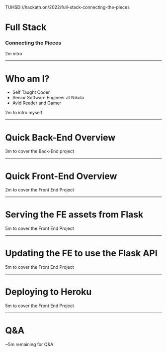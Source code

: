 

<Footer>

TUHSD://hackath.on/2022/full-stack-connecting-the-pieces

</Footer>

# Full Stack

### Connecting the Pieces

<Notes>

2m intro

</Notes>

---

# Who am I?

<Steps>

- Self Taught Coder
- Senior Software Engineer at Nikola
- Avid Reader and Gamer

</Steps>

<Notes>

2m to intro myself

</Notes>

---

# Quick Back-End Overview

<Notes>

3m to cover the Back-End project

</Notes>

---

# Quick Front-End Overview

<Notes>

2m to cover the Front End Project

</Notes>

---

# Serving the FE assets from Flask

<Notes>

5m to cover the Front End Project

</Notes>

---

# Updating the FE to use the Flask API

<Notes>

5m to cover the Front End Project

</Notes>

---

# Deploying to Heroku

<Notes>

5m to cover the Front End Project

</Notes>

---

# Q&A

<Notes>

~5m remaining for Q&A

</Notes>

